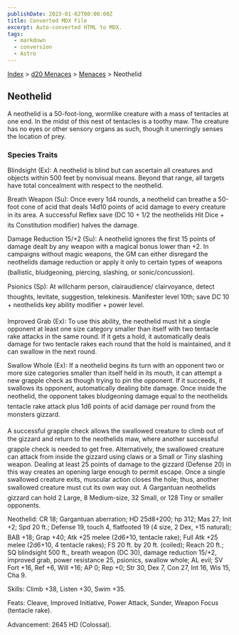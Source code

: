 ```yaml
---
publishDate: 2023-01-02T00:00:00Z
title: Converted MDX File
excerpt: Auto-converted HTML to MDX.
tags:
  - markdown
  - conversion
  - Astro
---
```


[Index](-index) > [d20 Menaces](menaces-d20-index) > [Menaces](menaces-d20-menaces-index) > Neothelid

## Neothelid

A neothelid is a 50-foot-long, wormlike creature with a mass of tentacles at one end. In the midst of this nest of tentacles is a toothy maw. The creature has no eyes or other sensory organs as such, though it unerringly senses the location of prey.

### Species Traits

Blindsight (Ex): A neothelid is blind but can ascertain all creatures and objects within 500 feet by nonvisual means. Beyond that range, all targets have total concealment with respect to the neothelid.

Breath Weapon (Su): Once every 1d4 rounds, a neothelid can breathe a 50-foot cone of acid that deals 14d10 points of acid damage to every creature in its area. A successful Reflex save (DC 10 + 1/2 the neothelids Hit Dice + its Constitution modifier) halves the damage.

Damage Reduction 15/+2 (Su): A neothelid ignores the first 15 points of damage dealt by any weapon with a magical bonus lower than +2. In campaigns without magic weapons, the GM can either disregard the neothelids damage reduction or apply it only to certain types of weapons (ballistic, bludgeoning, piercing, slashing, or sonic/concussion).

Psionics (Sp): At willcharm person, clairaudience/ clairvoyance, detect thoughts, levitate, suggestion, telekinesis. Manifester level 10th; save DC 10 + neothelids key ability modifier + power level.

Improved Grab (Ex): To use this ability, the neothelid must hit a single opponent at least one size category smaller than itself with two tentacle rake attacks in the same round. If it gets a hold, it automatically deals damage for two tentacle rakes each round that the hold is maintained, and it can swallow in the next round.

Swallow Whole (Ex): If a neothelid begins its turn with an opponent two or more size categories smaller than itself held in its mouth, it can attempt a new grapple check as though trying to pin the opponent. If it succeeds, it swallows its opponent, automatically dealing bite damage. Once inside the neothelid, the opponent takes bludgeoning damage equal to the neothelids tentacle rake attack plus 1d6 points of acid damage per round from the monsters gizzard.

A successful grapple check allows the swallowed creature to climb out of the gizzard and return to the neothelids maw, where another successful grapple check is needed to get free. Alternatively, the swallowed creature can attack from inside the gizzard using claws or a Small or Tiny slashing weapon. Dealing at least 25 points of damage to the gizzard (Defense 20) in this way creates an opening large enough to permit escape. Once a single swallowed creature exits, muscular action closes the hole; thus, another swallowed creature must cut its own way out. A Gargantuan neothelids gizzard can hold 2 Large, 8 Medium-size, 32 Small, or 128 Tiny or smaller opponents.

Neothelid: CR 18; Gargantuan aberration; HD 25d8+200; hp 312; Mas 27; Init +2; Spd 20 ft.; Defense 19, touch 4, flatfooted 19 (4 size, 2 Dex, +15 natural); BAB +18; Grap +40; Atk +25 melee (2d6+10, tentacle rake); Full Atk +25 melee (2d6+10, 4 tentacle rakes); FS 20 ft. by 20 ft. (coiled); Reach 20 ft.; SQ blindsight 500 ft., breath weapon (DC 30), damage reduction 15/+2, improved grab, power resistance 25, psionics, swallow whole; AL evil; SV Fort +16, Ref +6, Will +16; AP 0; Rep +0; Str 30, Dex 7, Con 27, Int 16, Wis 15, Cha 9.

Skills: Climb +38, Listen +30, Swim +35.

Feats: Cleave, Improved Initiative, Power Attack, Sunder, Weapon Focus (tentacle rake).

Advancement: 2645 HD (Colossal).
